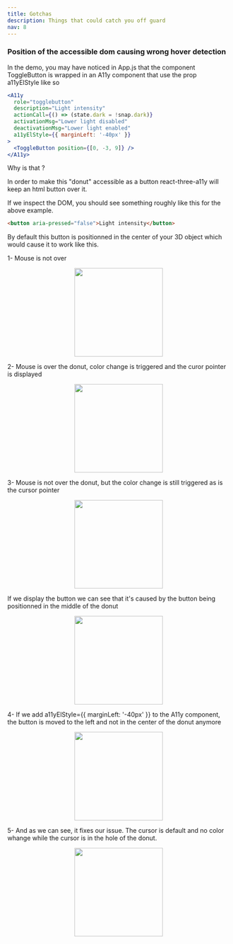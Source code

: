 ```yaml
---
title: Gotchas
description: Things that could catch you off guard
nav: 8
---
```


### Position of the accessible dom causing wrong hover detection

In the demo, you may have noticed in App.js that the component ToggleButton is wrapped in an A11y component that use the prop a11yElStyle like so

```jsx
<A11y
  role="togglebutton"
  description="Light intensity"
  actionCall={() => (state.dark = !snap.dark)}
  activationMsg="Lower light disabled"
  deactivationMsg="Lower light enabled"
  a11yElStyle={{ marginLeft: '-40px' }}
>
  <ToggleButton position={[0, -3, 9]} />
</A11y>
```

Why is that ?

In order to make this "donut" accessible as a button react-three-a11y will keep an html button over it.

If we inspect the DOM, you should see something roughly like this for the above example.

```html
<button aria-pressed="false">Light intensity</button>
```

By default this button is positionned in the center of your 3D object which would cause it to work like this.

1- Mouse is not over

<p align="middle">
  <img alt="" height="200" src="/a11y/beforehoverdefault.png" />
</p>

2- Mouse is over the donut, color change is triggered and the curor pointer is displayed

<p align="middle">
  <img alt="" height="200" src="/a11y/hoverdefaultout.png" />
</p>

3- Mouse is not over the donut, but the color change is still triggered as is the cursor pointer

<p align="middle">
  <img alt="" height="200" src="/a11y/hoverdefault.png" />
</p>

If we display the button we can see that it's caused by the button being positionned in the middle of the donut

<p align="middle">
  <img alt="" height="200" src="/a11y/hoverdefaultbecause.png" />
</p>

4- If we add a11yElStyle={{ marginLeft: '-40px' }} to the A11y component, the button is moved to the left and not in the center of the donut anymore

<p align="middle">
  <img alt="" height="200" src="/a11y/hoverfixbecause.png" />
</p>

5- And as we can see, it fixes our issue. The cursor is default and no color whange while the cursor is in the hole of the donut.

<p align="middle">
  <img alt="" height="200" src="/a11y/hoverfix.png" />
</p>
